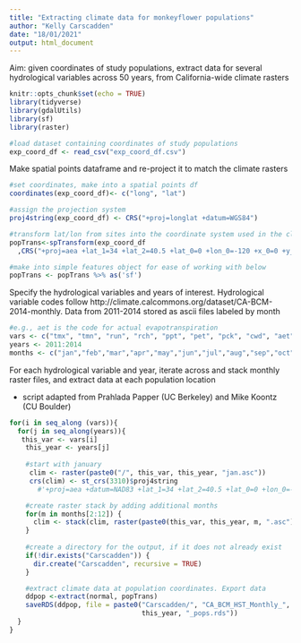```yaml
---
title: "Extracting climate data for monkeyflower populations"
author: "Kelly Carscadden"
date: "18/01/2021"
output: html_document
---
```


Aim: given coordinates of study populations, extract data for several hydrological variables across 50 years, from California-wide climate rasters

```r
knitr::opts_chunk$set(echo = TRUE)
library(tidyverse)
library(gdalUtils)
library(sf)
library(raster)
```

```r
#load dataset containing coordinates of study populations
exp_coord_df <- read_csv("exp_coord_df.csv")
```

Make spatial points dataframe and re-project it to match the climate rasters
```r
#set coordinates, make into a spatial points df
coordinates(exp_coord_df)<- c("long", "lat") 

#assign the projection system
proj4string(exp_coord_df) <- CRS("+proj=longlat +datum=WGS84") 

#transform lat/lon from sites into the coordinate system used in the climate rasters
popTrans<-spTransform(exp_coord_df
  ,CRS("+proj=aea +lat_1=34 +lat_2=40.5 +lat_0=0 +lon_0=-120 +x_0=0 +y_0=-4000000 +ellps=GRS80 +towgs84=0,0,0,0,0,0,0 +units=m +no_defs"))

#make into simple features object for ease of working with below
popTrans <- popTrans %>% as('sf')
```

Specify the hydrological variables and years of interest. Hydrological variable codes follow http://climate.calcommons.org/dataset/CA-BCM-2014-monthly. Data from 2011-2014 stored as ascii files labeled by month
```r
#e.g., aet is the code for actual evapotranspiration
vars <- c("tmx", "tmn", "run", "rch", "ppt", "pet", "pck", "cwd", "aet")
years <- 2011:2014
months <- c("jan","feb","mar","apr","may","jun","jul","aug","sep","oct","nov","dec")
```

For each hydrological variable and year, iterate across and stack monthly raster files, and extract data at each population location

- script adapted from Prahlada Papper (UC Berkeley) and Mike Koontz (CU Boulder)
```r
for(i in seq_along (vars)){
  for(j in seq_along(years)){
   this_var <- vars[i]
    this_year <- years[j]
   
    #start with january
     clim <- raster(paste0("/", this_var, this_year, "jan.asc"))
     crs(clim) <- st_crs(3310)$proj4string
       #'+proj=aea +datum=NAD83 +lat_1=34 +lat_2=40.5 +lat_0=0 +lon_0=-120 +x_0=0 +y_0=-4000000'

    #create raster stack by adding additional months
    for(m in months[2:12]) { 
      clim <- stack(clim, raster(paste0(this_var, this_year, m, ".asc"))) 
    }
     
    #create a directory for the output, if it does not already exist 
    if(!dir.exists("Carscadden")) {
      dir.create("Carscadden", recursive = TRUE)
    }

    #extract climate data at population coordinates. Export data
    ddpop <-extract(normal, popTrans)
    saveRDS(ddpop, file = paste0("Carscadden/", "CA_BCM_HST_Monthly_", this_var, "_",
                                 this_year, "_pops.rds"))
  }
}
```